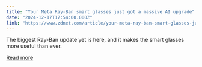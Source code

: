 ```yaml
---
title: "Your Meta Ray-Ban smart glasses just got a massive AI upgrade"
date: "2024-12-17T17:54:00.000Z"
link: "https://www.zdnet.com/article/your-meta-ray-ban-smart-glasses-just-got-a-massive-ai-upgrade/"
---
```


The biggest Ray-Ban update yet is here, and it makes the smart glasses more useful than ever.

[Read more](https://www.zdnet.com/article/your-meta-ray-ban-smart-glasses-just-got-a-massive-ai-upgrade/)
